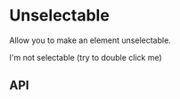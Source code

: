 
<Meta title="Components/Unselectable" component={Unselectable} />

# Unselectable

Allow you to make an element unselectable.

<Canvas>
  <Story name="basic">
    <Unselectable>
      I&apos;m not selectable (try to double click me)
    </Unselectable>
  </Story>
</Canvas>

## API

<ArgsTable of={Unselectable} />
